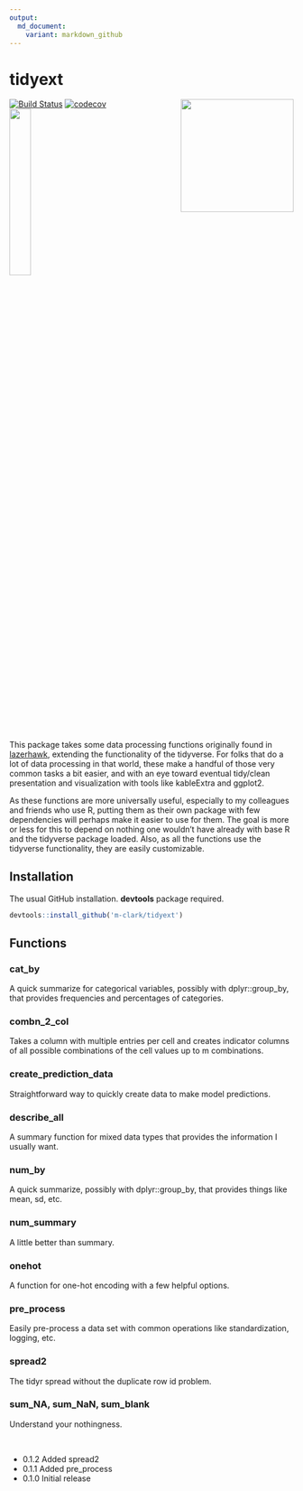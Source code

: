 ```yaml
---
output:
  md_document:
    variant: markdown_github
---
```


# tidyext 
<img src="img/tidyext_hex.png" align="right" width = 200/>

[![Build Status](https://travis-ci.org/m-clark/tidyext.svg?branch=master)](https://travis-ci.org/m-clark/tidyext)
[![codecov](https://codecov.io/gh/m-clark/tidyext/branch/master/graph/badge.svg)](https://codecov.io/gh/m-clark/tidyext)
<a href="https://github.com/m-clark/tidyext" alt="Miscellaneous Shenanigans">
        <img src="https://img.shields.io/badge/miscellaneous_shenanigans-constant-ff5500.svg?colorA=00aaff&longCache=true&style=for-the-badge"  width=27.5%/></a>

<br>

This package takes some data processing functions originally found in [lazerhawk](https://github.com/m-clark/lazerhawk), extending the functionality of the tidyverse.  For folks that do a lot of data processing in that world, these make a handful of those very common tasks a bit easier, and with an eye toward eventual tidy/clean presentation and visualization with tools like kableExtra and ggplot2.

As these functions are more universally useful, especially to my colleagues and friends who use R, putting them as their own package with few dependencies will perhaps make it easier to use for them.  The goal is more or less for this to depend on nothing one wouldn't have already with base R and the tidyverse package loaded. Also, as all the functions use the tidyverse functionality, they are easily customizable.


## Installation

The usual GitHub installation. **devtools** package required.

```r
devtools::install_github('m-clark/tidyext')
```

## Functions

### cat_by
A quick summarize for categorical variables, possibly with dplyr::group_by, that provides frequencies and percentages of categories.

### combn_2_col
Takes a column with multiple entries per cell and creates indicator columns of all possible combinations of the cell values up to m combinations.

### create_prediction_data
Straightforward way to quickly create data to make model predictions.

### describe_all
A summary function for mixed data types that provides the information I usually want.

### num_by
A quick summarize, possibly with dplyr::group_by, that provides things like mean, sd, etc.

### num_summary
A little better than summary.

### onehot
A function for one-hot encoding with a few helpful options.

### pre_process
Easily pre-process a data set with common operations like standardization, logging, etc.

### spread2
The tidyr spread without the duplicate row id problem.

### sum_NA, sum_NaN, sum_blank
Understand your nothingness.

<br>

- 0.1.2 Added spread2
- 0.1.1 Added pre_process
- 0.1.0 Initial release
